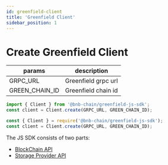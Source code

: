 ```yaml
---
id: greenfield-client
title: 'Greenfield Client'
sidebar_position: 1
---
```



# Create Greenfield Client

| params         | description         |
| -------------- | ------------------- |
| GRPC_URL       | Greenfield grpc url |
| GREEN_CHAIN_ID | Greenfield chain id |

<Tabs groupId="example">
<TabItem value="Browser" label="Browser">

```js
import { Client } from '@bnb-chain/greenfield-js-sdk';
const client = Client.create(GRPC_URL, GREEN_CHAIN_ID);
```

</TabItem>
<TabItem value="Nodejs" label="Nodejs">

```js
const { Client } = require('@bnb-chain/greenfield-js-sdk');
const client = Client.create(GRPC_URL, GREEN_CHAIN_ID);
```

</TabItem>
</Tabs>

The JS SDK consists of two parts:

- [BlockChain API](https://greenfield-chain.bnbchain.org/openapi#/Query/StorageParams)
- [Storage Provider API](https://github.com/bnb-chain/greenfield-storage-provider/tree/master/docs/storage-provider-rest-api)
